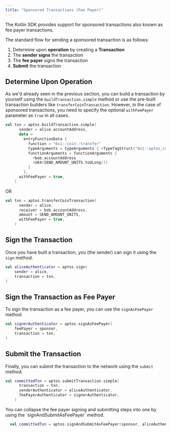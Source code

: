 ```yaml
---
title: "Sponsored Transactions (Fee Payer)"
---
```



The Kotlin SDK provides support for sponsored transactions also known as fee
payer transactions.

The standard flow for sending a sponsored transaction is as follows:

1. Determine upon **operation** by creating a **Transaction**
2. The **sender signs** the transaction
3. The **fee payer** signs the transaction
4. **Submit** the transaction

## Determine Upon Operation

As we'd already seen in the previous section, you can build a transaction by yourself
using the `buildTransaction.simple` method or use the pre-built transaction builders
like `transferCoinTransaction`. However, in the case of sponsored transactions, you
need to specify the optional `withFeePayer` parameter as `true` in all cases.

```kotlin
val txn = aptos.buildTransaction.simple(
      sender = alice.accountAddress,
      data =
        entryFunctionData {
          function = "0x1::coin::transfer"
          typeArguments = typeArguments { +TypeTagStruct("0x1::aptos_coin::LibraCoin") }
          functionArguments = functionArguments {
            +bob.accountAddress
            +U64(SEND_AMOUNT_UNITS.toULong())
          }
        },
      withFeePayer = true,
    )
```

OR

```kotlin
val txn = aptos.transferCoinTransaction(
      sender = alice,
      receiver = bob.accountAddress,
      amount = SEND_AMOUNT_UNITS,
      withFeePayer = true,
    )
```

## Sign the Transaction

Once you have built a transaction, you (the sender) can sign it using the `sign`
method.

```kotlin
val aliceAuthenticator = aptos.sign(
    sender = alice,
    transaction = txn,
)
```

## Sign the Transaction as Fee Payer

To sign the transaction as a fee payer, you can use the `signAsFeePayer` method.

```kotlin
val signerAuthenticator = aptos.signAsFeePayer(
    feePayer = sponsor,
    transaction = txn,
)
```

## Submit the Transaction

Finally, you can submit the transaction to the network using the `submit` method.

```kotlin
val committedTxn = aptos.submitTransaction.simple(
      transaction = txn,
      senderAuthenticator = aliceAuthenticator,
      feePayerAuthenticator = signerAuthenticator,
    )
```

<Aside type="note" emoji="ℹ️">
  You can collapse the fee payer signing and submitting steps into one by using the `signAndSubmitAsFeePayer` method.

  ```kotlin
    val committedTxn = aptos.signAndSubmitAsFeePayer(sponsor, aliceAuthenticator, txn)
  ```
</Aside>
